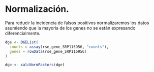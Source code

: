 # Normalización.

Para reducir la incidencia de falsos positivos normalizaremos los datos asumiendo que la mayoría de los genes no se están expresando diferencialmente. 
```r

dge <- DGEList(
  counts = assay(rse_gene_SRP115956, "counts"),
  genes = rowData(rse_gene_SRP115956)
)

dge <- calcNormFactors(dge)
```